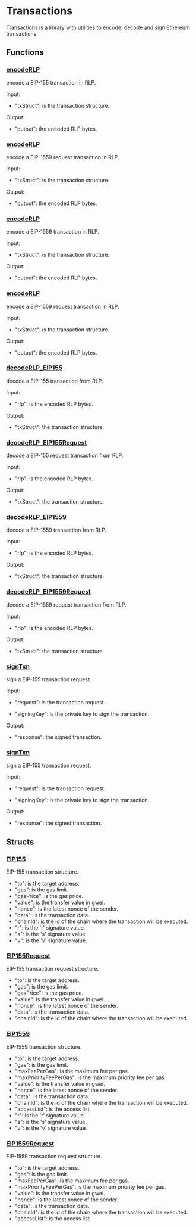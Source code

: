 # Transactions

Transactions is a library with utilities to encode, decode and sign Ethereum transactions.

## Functions

### [encodeRLP](https://github.com/flashbots/suave-std/tree/main/src/Transactions.sol#L109)

encode a EIP-155 transaction in RLP.

Input:

- "txStruct": is the transaction structure.

Output:

- "output": the encoded RLP bytes.

### [encodeRLP](https://github.com/flashbots/suave-std/tree/main/src/Transactions.sol#L133)

encode a EIP-1559 request transaction in RLP.

Input:

- "txStruct": is the transaction structure.

Output:

- "output": the encoded RLP bytes.

### [encodeRLP](https://github.com/flashbots/suave-std/tree/main/src/Transactions.sol#L157)

encode a EIP-1559 transaction in RLP.

Input:

- "txStruct": is the transaction structure.

Output:

- "output": the encoded RLP bytes.

### [encodeRLP](https://github.com/flashbots/suave-std/tree/main/src/Transactions.sol#L200)

encode a EIP-1559 request transaction in RLP.

Input:

- "txStruct": is the transaction structure.

Output:

- "output": the encoded RLP bytes.

### [decodeRLP_EIP155](https://github.com/flashbots/suave-std/tree/main/src/Transactions.sol#L239)

decode a EIP-155 transaction from RLP.

Input:

- "rlp": is the encoded RLP bytes.

Output:

- "txStruct": the transaction structure.

### [decodeRLP_EIP155Request](https://github.com/flashbots/suave-std/tree/main/src/Transactions.sol#L267)

decode a EIP-155 request transaction from RLP.

Input:

- "rlp": is the encoded RLP bytes.

Output:

- "txStruct": the transaction structure.

### [decodeRLP_EIP1559](https://github.com/flashbots/suave-std/tree/main/src/Transactions.sol#L293)

decode a EIP-1559 transaction from RLP.

Input:

- "rlp": is the encoded RLP bytes.

Output:

- "txStruct": the transaction structure.

### [decodeRLP_EIP1559Request](https://github.com/flashbots/suave-std/tree/main/src/Transactions.sol#L330)

decode a EIP-1559 request transaction from RLP.

Input:

- "rlp": is the encoded RLP bytes.

Output:

- "txStruct": the transaction structure.

### [signTxn](https://github.com/flashbots/suave-std/tree/main/src/Transactions.sol#L371)

sign a EIP-155 transaction request.

Input:

- "request": is the transaction request.

- "signingKey": is the private key to sign the transaction.

Output:

- "response": the signed transaction.

### [signTxn](https://github.com/flashbots/suave-std/tree/main/src/Transactions.sol#L400)

sign a EIP-155 transaction request.

Input:

- "request": is the transaction request.

- "signingKey": is the private key to sign the transaction.

Output:

- "response": the signed transaction.

## Structs

### [EIP155](https://github.com/flashbots/suave-std/tree/main/src/Transactions.sol#L25)

EIP-155 transaction structure.

- "to": is the target address.
- "gas": is the gas limit.
- "gasPrice": is the gas price.
- "value": is the transfer value in gwei.
- "nonce": is the latest nonce of the sender.
- "data": is the transaction data.
- "chainId": is the id of the chain where the transaction will be executed.
- "r": is the &#39;r&#39; signature value.
- "s": is the &#39;s&#39; signature value.
- "v": is the &#39;v&#39; signature value.

### [EIP155Request](https://github.com/flashbots/suave-std/tree/main/src/Transactions.sol#L46)

EIP-155 transaction request structure.

- "to": is the target address.
- "gas": is the gas limit.
- "gasPrice": is the gas price.
- "value": is the transfer value in gwei.
- "nonce": is the latest nonce of the sender.
- "data": is the transaction data.
- "chainId": is the id of the chain where the transaction will be executed.

### [EIP1559](https://github.com/flashbots/suave-std/tree/main/src/Transactions.sol#L69)

EIP-1559 transaction structure.

- "to": is the target address.
- "gas": is the gas limit.
- "maxFeePerGas": is the maximum fee per gas.
- "maxPriorityFeePerGas": is the maximum priority fee per gas.
- "value": is the transfer value in gwei.
- "nonce": is the latest nonce of the sender.
- "data": is the transaction data.
- "chainId": is the id of the chain where the transaction will be executed.
- "accessList": is the access list.
- "r": is the &#39;r&#39; signature value.
- "s": is the &#39;s&#39; signature value.
- "v": is the &#39;v&#39; signature value.

### [EIP1559Request](https://github.com/flashbots/suave-std/tree/main/src/Transactions.sol#L94)

EIP-1559 transaction request structure.

- "to": is the target address.
- "gas": is the gas limit.
- "maxFeePerGas": is the maximum fee per gas.
- "maxPriorityFeePerGas": is the maximum priority fee per gas.
- "value": is the transfer value in gwei.
- "nonce": is the latest nonce of the sender.
- "data": is the transaction data.
- "chainId": is the id of the chain where the transaction will be executed.
- "accessList": is the access list.
